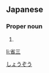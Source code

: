 ==Japanese==
{{ja-kanjitab|しょう|ぞう|yomi=on}}

===Proper noun===
{{ja-pos|proper|しょうぞう}}

# {{given name|male|lang=ja}}

[[Category:Japanese male given names|しょうぞう]]

[[li:省三]]